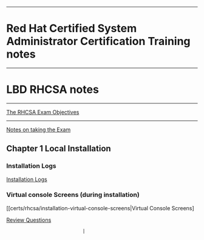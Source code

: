 --------------------------------------------------------------------------------
= Red Hat Certified System Administrator Certification Training notes =
--------------------------------------------------------------------------------
= LBD RHCSA notes =
--------------------------------------------------------------------------------
[[certs/rhcsa/Exam-objectives|The RHCSA Exam Objectives]]
--------------------------------------------------------------------------------
[[certs/rhcsa/exam-taking-notes|Notes on taking the Exam]]

== Chapter 1 Local Installation ==
=== Installation Logs ===
[[certs/rhcsa/installation-logs|Installation Logs]]
=== Virtual console Screens (during installation) ===
[[certs/rhcsa/installation-virtual-console-screens|Virtual Console Screens]

[[certs/rhcsa/review-questions|Review Questions]]
                             |
                             
